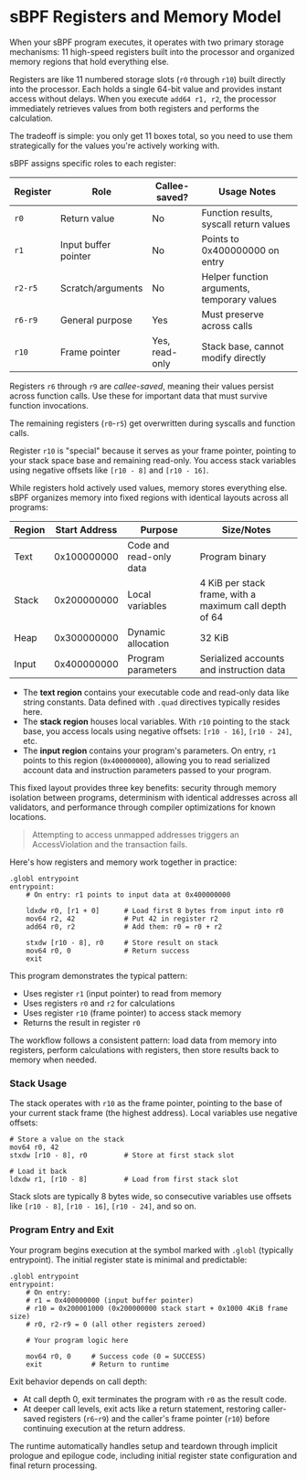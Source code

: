 
# sBPF Registers and Memory Model

When your sBPF program executes, it operates with two primary storage mechanisms: 11 high-speed registers built into the processor and organized memory regions that hold everything else.

<ArticleSection name="Registers" id="registers" level="h2" />

Registers are like 11 numbered storage slots (`r0` through `r10`) built directly into the processor. Each holds a single 64-bit value and provides instant access without delays. When you execute `add64 r1, r2`, the processor immediately retrieves values from both registers and performs the calculation.

The tradeoff is simple: you only get 11 boxes total, so you need to use them strategically for the values you're actively working with.

sBPF assigns specific roles to each register:

| Register | Role                 | Callee-saved?  | Usage Notes                                 |
|----------|----------------------|----------------|---------------------------------------------|
| `r0`     | Return value         | No             | Function results, syscall return values     |
| `r1`     | Input buffer pointer | No             | Points to 0x400000000 on entry              |
| `r2-r5`  | Scratch/arguments    | No             | Helper function arguments, temporary values |
| `r6-r9`  | General purpose      | Yes            | Must preserve across calls                  |
| `r10`    | Frame pointer        | Yes, read-only | Stack base, cannot modify directly          |

Registers `r6` through `r9` are _callee-saved_, meaning their values persist across function calls. Use these for important data that must survive function invocations. 

The remaining registers (`r0`-`r5`) get overwritten during syscalls and function calls.

Register `r10` is "special" because it serves as your frame pointer, pointing to your stack space base and remaining read-only. You access stack variables using negative offsets like `[r10 - 8]` and `[r10 - 16]`.

<ArticleSection name="Memory" id="memory" level="h2" />

While registers hold actively used values, memory stores everything else. sBPF organizes memory into fixed regions with identical layouts across all programs:

| Region | Start Address | Purpose                 | Size/Notes                                             |
|--------|---------------|-------------------------|--------------------------------------------------------|
| Text   | 0x100000000   | Code and read-only data | Program binary                                         |
| Stack  | 0x200000000   | Local variables         | 4 KiB per stack frame, with a maximum call depth of 64 |
| Heap   | 0x300000000   | Dynamic allocation      | 32 KiB                                                 |
| Input  | 0x400000000   | Program parameters      | Serialized accounts and instruction data               |

- The **text region** contains your executable code and read-only data like string constants. Data defined with `.quad` directives typically resides here.
- The **stack region** houses local variables. With `r10` pointing to the stack base, you access locals using negative offsets: `[r10 - 16]`, `[r10 - 24]`, etc.
- The **input region** contains your program's parameters. On entry, `r1` points to this region (`0x400000000`), allowing you to read serialized account data and instruction parameters passed to your program.

This fixed layout provides three key benefits: security through memory isolation between programs, determinism with identical addresses across all validators, and performance through compiler optimizations for known locations.

> Attempting to access unmapped addresses triggers an AccessViolation and the transaction fails.

<ArticleSection name="Using Registers and Memory" id="using-registers-and-memory" level="h2" />

Here's how registers and memory work together in practice:

```sbpf
.globl entrypoint
entrypoint:
    # On entry: r1 points to input data at 0x400000000
    
    ldxdw r0, [r1 + 0]      # Load first 8 bytes from input into r0
    mov64 r2, 42            # Put 42 in register r2
    add64 r0, r2            # Add them: r0 = r0 + r2
    
    stxdw [r10 - 8], r0     # Store result on stack
    mov64 r0, 0             # Return success
    exit
```

This program demonstrates the typical pattern:
- Uses register `r1` (input pointer) to read from memory
- Uses registers `r0` and `r2` for calculations
- Uses register `r10` (frame pointer) to access stack memory
- Returns the result in register `r0`

The workflow follows a consistent pattern: load data from memory into registers, perform calculations with registers, then store results back to memory when needed.

### Stack Usage

The stack operates with `r10` as the frame pointer, pointing to the base of your current stack frame (the highest address). Local variables use negative offsets:

```sbpf
# Store a value on the stack
mov64 r0, 42
stxdw [r10 - 8], r0         # Store at first stack slot

# Load it back
ldxdw r1, [r10 - 8]         # Load from first stack slot
```

Stack slots are typically 8 bytes wide, so consecutive variables use offsets like `[r10 - 8]`, `[r10 - 16]`, `[r10 - 24]`, and so on.

### Program Entry and Exit

Your program begins execution at the symbol marked with `.globl` (typically entrypoint). The initial register state is minimal and predictable:

```sbpf
.globl entrypoint
entrypoint:
    # On entry:
    # r1 = 0x400000000 (input buffer pointer)
    # r10 = 0x200001000 (0x200000000 stack start + 0x1000 4KiB frame size)
    # r0, r2-r9 = 0 (all other registers zeroed)

    # Your program logic here

    mov64 r0, 0     # Success code (0 = SUCCESS)
    exit            # Return to runtime
```

Exit behavior depends on call depth:
- At call depth 0, exit terminates the program with `r0` as the result code. 
- At deeper call levels, exit acts like a return statement, restoring caller-saved registers (`r6`-`r9`) and the caller's frame pointer (`r10`) before continuing execution at the return address.

The runtime automatically handles setup and teardown through implicit prologue and epilogue code, including initial register state configuration and final return processing.